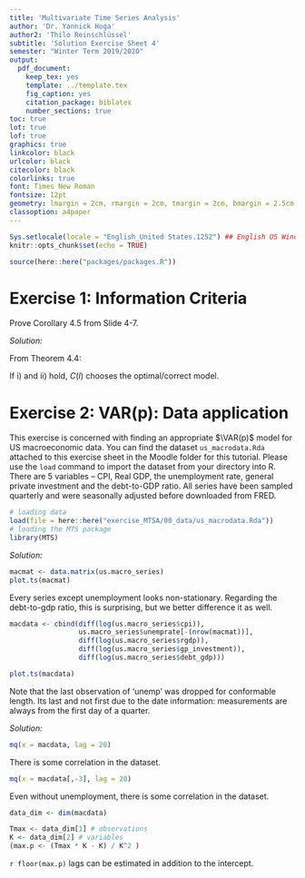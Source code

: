 ```yaml
---
title: 'Multivariate Time Series Analysis'
author: 'Dr. Yannick Hoga'
author2: 'Thilo Reinschlüssel'
subtitle: 'Solution Exercise Sheet 4'
semester: "Winter Term 2019/2020"
output:
  pdf_document:
    keep_tex: yes
    template: ../template.tex
    fig_caption: yes
    citation_package: biblatex
    number_sections: true
toc: true
lot: true
lof: true
graphics: true
linkcolor: black
urlcolor: black
citecolor: black
colorlinks: true
font: Times New Roman
fontsize: 12pt
geometry: lmargin = 2cm, rmargin = 2cm, tmargin = 2cm, bmargin = 2.5cm
classoption: a4paper
---
```


```r
Sys.setlocale(locale = "English_United States.1252") ## English US Windows
knitr::opts_chunk$set(echo = TRUE)

source(here::here("packages/packages.R"))
```

# Exercise 1: Information Criteria

Prove Corollary 4.5 from Slide 4-7.


_Solution:_

From Theorem 4.4:

\begin{align*}
  C(l) = \log \left(\hat{\Sigma_a} (l) \right) + \dfrac{l}{T} \cdot c_T
\end{align*}


\begin{itemize}
  \item[i)] $\lim \limits_{T \rightarrow \infty} c_T \longrightarrow \infty$ 
  \item[ii)] $\lim \limits_{T \rightarrow \infty} \dfrac{c_T}{T} \longrightarrow 0$
\end{itemize}

If i) and ii) hold, $C(l)$ chooses the optimal/correct model. 

\begin{itemize}
  \item AIC: $c_T  = 2K^2$
  \begin{align*}
    \lim \limits_{T \rightarrow \infty} c_T & = 2 \ K^2 \centernot\implies \infty
  \end{align*}
  \begin{itemize}
    \item[$\Rightarrow$] not consistent
  \end{itemize}
  \item BIC: $c_T = \log(T)  \cdot K^2$
    \begin{align*}
    \lim \limits_{T \rightarrow \infty} c_T & = \log(T) \cdot K^2   \implies \infty
    \lim \limits_{T \rightarrow \infty} \dfrac{c_T}{T} \dfrac{\log(T)}{T} K^2 \implies 0 
  \end{align*}
  \begin{itemize}
    \item[$\Rightarrow$] consistent
  \end{itemize}
  \item HQ: $c_T = 2 \ \log(\log(T)) \ K^2$
  \begin{align*}
    \lim \limits_{T \rightarrow \infty} c_T & = 2 \ \log(\log(T)) \ K^2 \implies \infty
    \lim \limits_{T \rightarrow \infty} \dfrac{c_T}{T} \dfrac{2 \ \log(\log(T)) \ K^2}{T} \implies 0 
  \end{align*}
  \begin{itemize}
    \item[$\Rightarrow$] consistent
  \end{itemize}
\end{itemize}


# Exercise 2: VAR(p): Data application
  
This exercise is concerned with finding an appropriate $\VAR(p)$ model for US macroeconomic data. You can find the dataset `us_macrodata.Rda` attached to this exercise sheet in the Moodle folder for this tutorial. Please use the `load` command to import the dataset from your directory into R.  There are 5 variables – CPI, Real GDP, the unemployment rate, general private investment and the debt-to-GDP ratio. All series have been sampled quarterly and were seasonally adjusted before downloaded from FRED.

```r
# loading data
load(file = here::here("exercise_MTSA/00_data/us_macrodata.Rda"))
# loading the MTS package
library(MTS)
```

\begin{itemize}
  \item[a] Plot all time series and judge which time series seem non-stationary. Proceed to compute growth rates of the non-stationary variables.
\end{itemize}

_Solution:_

```r
macmat <- data.matrix(us.macro_series)
plot.ts(macmat)
```

Every series except unemployment looks non-stationary. Regarding the debt-to-gdp ratio, this is surprising, but we better difference it as well.


```r
macdata <- cbind(diff(log(us.macro_series$cpi)), 
                 us.macro_series$unemprate[-(nrow(macmat))], 
                 diff(log(us.macro_series$rgdp)),
                 diff(log(us.macro_series$gp_investment)), 
                 diff(log(us.macro_series$debt_gdp)))

plot.ts(macdata)
```

Note that the last observation of 'unemp' was dropped for conformable length. Its last and not first due to the date information: measurements are always from the first day of a quarter.


\begin{itemize}
  \item[b] Perform a Ljung-Box test on the dataset. Does it look worthwhile to estimate a $\VAR(p)$
\end{itemize}

_Solution:_

```r
mq(x = macdata, lag = 20)
```

There is some correlation in the dataset. 


```r
mq(x = macdata[,-3], lag = 20)
```

Even without unemployment, there is some correlation in the dataset. 


\begin{itemize}
  \item[c] Determine the length of the time series. How many coefficients can be estimated and what does it mean for $K$ and $p$?
\end{itemize}

```r
data_dim <- dim(macdata) 

Tmax <- data_dim[1] # observations
K <- data_dim[2] # variables
(max.p <- (Tmax * K - K) / K^2 )
```

`r floor(max.p)` lags can be estimated in addition to the intercept. 





